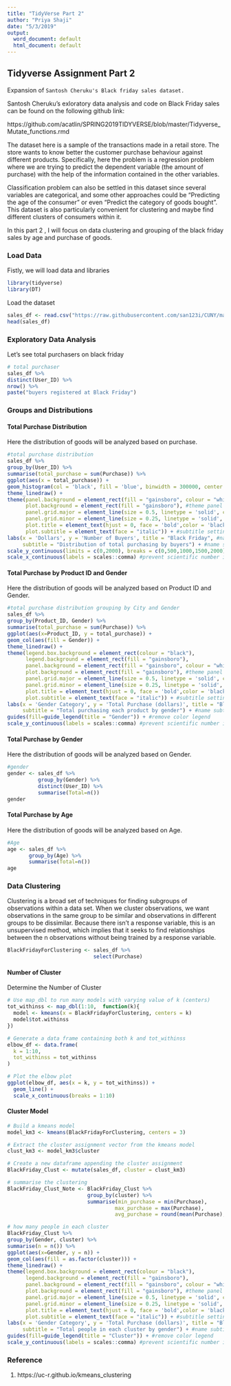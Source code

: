 ```yaml
---
title: "TidyVerse Part 2"
author: "Priya Shaji"
date: "5/3/2019"
output:
  word_document: default
  html_document: default
---
```


## Tidyverse Assignment Part 2{.tabset}

Expansion of `Santosh Cheruku's Black friday sales dataset.`

Santosh Cheruku's exloratory data analysis and code on Black Friday sales can be found on the following github link:

https://github.com/acatlin/SPRING2019TIDYVERSE/blob/master/Tidyverse_Mutate_functions.rmd

The dataset here is a sample of the transactions made in a retail store. The store wants to know better the customer purchase behaviour against different products. Specifically, here the problem is a regression problem where we are trying to predict the dependent variable (the amount of purchase) with the help of the information contained in the other variables.

Classification problem can also be settled in this dataset since several variables are categorical, and some other approaches could be "Predicting the age of the consumer" or even "Predict the category of goods bought". This dataset is also particularly convenient for clustering and maybe find different clusters of consumers within it.

In this part 2 , I will focus on data clustering and grouping of the black friday sales by age and purchase of goods.

### Load Data

Fistly, we will load data and libraries

```r
library(tidyverse)
library(DT)
```

Load the dataset

```r
sales_df <- read.csv("https://raw.githubusercontent.com/san123i/CUNY/master/Semester1/607/Tidyverse_assignment_data/BlackFriday.csv")
head(sales_df)
```


###  Exploratory Data Analysis

Let's see total purchasers on black friday

```r

# total purchaser
sales_df %>%
distinct(User_ID) %>%
nrow() %>%
paste("buyers registered at Black Friday")


```

### Groups and Distributions{.tabset}

#### Total Purchase Distribution

Here the distribution of goods will be analyzed based on purchase.

```r
#total purchase distribution
sales_df %>%
group_by(User_ID) %>%
summarise(total_purchase = sum(Purchase)) %>%
ggplot(aes(x = total_purchase)) + 
geom_histogram(col = 'black', fill = 'blue', binwidth = 300000, center = 150000) +
theme_linedraw() + 
theme(panel.background = element_rect(fill = "gainsboro", colour = "white", size = 0.5, linetype = "solid"), #theme panel settings
      plot.background = element_rect(fill = "gainsboro"), #theme panel settings
      panel.grid.major = element_line(size = 0.5, linetype = 'solid', colour = "white"), #theme panel settings
      panel.grid.minor = element_line(size = 0.25, linetype = 'solid', colour = "white"), #theme panel settings
      plot.title = element_text(hjust = 0, face = 'bold',color = 'black'), #title settings
      plot.subtitle = element_text(face = "italic")) + #subtitle settings
labs(x = 'Dollars', y = 'Number of Buyers', title = "Black Friday", #name title and axis
     subtitle = "Distribution of total purchasing by buyers") + #name subtitle
scale_y_continuous(limits = c(0,2000), breaks = c(0,500,1000,1500,2000)) + #set axis limits and break
scale_x_continuous(labels = scales::comma) #prevent scientific number in x-axis
```


#### Total Purchase by Product ID and Gender

Here the distribution of goods will be analyzed based on  Product ID and Gender.

```r
#total purchase distribution grouping by City and Gender
sales_df %>%
group_by(Product_ID, Gender) %>%
summarise(total_purchase = sum(Purchase)) %>%
ggplot(aes(x=Product_ID, y = total_purchase)) +
geom_col(aes(fill = Gender)) +
theme_linedraw() + 
theme(legend.box.background	= element_rect(colour = "black"),
      legend.background = element_rect(fill = "gainsboro"),
      panel.background = element_rect(fill = "gainsboro", colour = "white", size = 0.5, linetype = "solid"), #theme panel settings
      plot.background = element_rect(fill = "gainsboro"), #theme panel settings
      panel.grid.major = element_line(size = 0.5, linetype = 'solid', colour = "white"), #theme panel settings
      panel.grid.minor = element_line(size = 0.25, linetype = 'solid', colour = "white"), #theme panel settings
      plot.title = element_text(hjust = 0, face = 'bold',color = 'black'), #title settings
      plot.subtitle = element_text(face = "italic")) + #subtitle settings
labs(x = 'Gender Category', y = 'Total Purchase (dollars)', title = "Black Friday", #name title and axis
     subtitle = "Total purchasing each product by gender") + #name subtitle
guides(fill=guide_legend(title = "Gender")) + #remove color legend
scale_y_continuous(labels = scales::comma) #prevent scientific number in x-axis
```


#### Total Purchase by Gender{.tabset .tabset-fade .tabset-pills}

Here the distribution of goods will be analyzed based on Gender.

```r
#gender
gender <- sales_df %>%
          group_by(Gender) %>%
          distinct(User_ID) %>%
          summarise(Total=n())
gender

```

#### Total Purchase by Age

Here the distribution of goods will be analyzed based on Age.

```r
#Age
age <- sales_df %>%
       group_by(Age) %>%
       summarise(Total=n())
age

```



### Data Clustering

Clustering is a broad set of techniques for finding subgroups of observations within a data set. When we cluster observations, we 
want observations in the same group to be similar and observations
in different groups to be dissimilar. Because there isn’t a response variable, this is an unsupervised method, which implies that it seeks to find relationships between the n observations without being trained by a response variable. 

```r
BlackFridayForClustering <- sales_df %>%
                            select(Purchase)
```

#### Number of Cluster

Determine the Number of Cluster

```r
# Use map_dbl to run many models with varying value of k (centers)
tot_withinss <- map_dbl(1:10,  function(k){
  model <- kmeans(x = BlackFridayForClustering, centers = k)
  model$tot.withinss
})

# Generate a data frame containing both k and tot_withinss
elbow_df <- data.frame(
  k = 1:10,
  tot_withinss = tot_withinss
)

# Plot the elbow plot
ggplot(elbow_df, aes(x = k, y = tot_withinss)) +
  geom_line() +
  scale_x_continuous(breaks = 1:10)
```  

#### Cluster Model

```r
# Build a kmeans model
model_km3 <- kmeans(BlackFridayForClustering, centers = 3)

# Extract the cluster assignment vector from the kmeans model
clust_km3 <- model_km3$cluster

# Create a new dataframe appending the cluster assignment
BlackFriday_Clust <- mutate(sales_df, cluster = clust_km3)

# summarise the clustering
BlackFriday_Clust_Note <- BlackFriday_Clust %>%
                          group_by(cluster) %>%
                          summarise(min_purchase = min(Purchase),
                                   max_purchase = max(Purchase),
                                   avg_purchase = round(mean(Purchase),0))
```



```r
# how many people in each cluster
BlackFriday_Clust %>%
group_by(Gender, cluster) %>%
summarise(n = n()) %>%
ggplot(aes(x=Gender, y = n)) +
geom_col(aes(fill = as.factor(cluster))) +
theme_linedraw() + 
theme(legend.box.background	= element_rect(colour = "black"),
      legend.background = element_rect(fill = "gainsboro"),
      panel.background = element_rect(fill = "gainsboro", colour = "white", size = 0.5, linetype = "solid"), #theme panel settings
      plot.background = element_rect(fill = "gainsboro"), #theme panel settings
      panel.grid.major = element_line(size = 0.5, linetype = 'solid', colour = "white"), #theme panel settings
      panel.grid.minor = element_line(size = 0.25, linetype = 'solid', colour = "white"), #theme panel settings
      plot.title = element_text(hjust = 0, face = 'bold',color = 'black'), #title settings
      plot.subtitle = element_text(face = "italic")) + #subtitle settings
labs(x = 'Gender Category', y = 'Total Purchase (dollars)', title = "Black Friday", #name title and axis
     subtitle = "Total people in each cluster by gender") + #name subtitle
guides(fill=guide_legend(title = "Cluster")) + #remove color legend
scale_y_continuous(labels = scales::comma) #prevent scientific number in x-axis
```


### Reference

1. https://uc-r.github.io/kmeans_clustering
